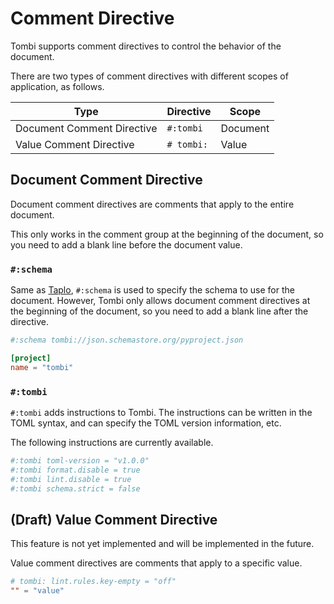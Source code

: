 
# Comment Directive

Tombi supports comment directives to control the behavior of the document.

There are two types of comment directives with different scopes of application, as follows.

| Type | Directive | Scope |
|-----------|-----------|-------------|
| Document Comment Directive | `#:tombi` | Document |
| Value Comment Directive | `# tombi:` | Value |

## Document Comment Directive

Document comment directives are comments that apply to the entire document.

This only works in the comment group at the beginning of the document, so you need to add a blank line before the document value.

### `#:schema`

Same as [Taplo](https://taplo.tamasfe.dev/configuration/directives.html#the-schema-directive), `#:schema` is used to specify the schema to use for the document.
However, Tombi only allows document comment directives at the beginning of the document, so you need to add a blank line after the directive.

```toml
#:schema tombi://json.schemastore.org/pyproject.json

[project]
name = "tombi"
```

### `#:tombi`

`#:tombi` adds instructions to Tombi. The instructions can be written in the TOML syntax, and can specify the TOML version information, etc.

The following instructions are currently available.

```toml
#:tombi toml-version = "v1.0.0"
#:tombi format.disable = true
#:tombi lint.disable = true
#:tombi schema.strict = false
```

## (Draft) Value Comment Directive

<Warning>
This feature is not yet implemented and will be implemented in the future.
</Warning>

Value comment directives are comments that apply to a specific value. 

```toml
# tombi: lint.rules.key-empty = "off"
"" = "value"
```
